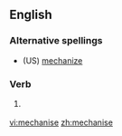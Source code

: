 ==English==

===Alternative spellings===
* (US) [[mechanize]]

===Verb===
{{en-verb|mechanises|mechanising|mechanised|mechanised}}

# {{British}} {{alternative spelling of|[[mechanize]]}}

[[vi:mechanise]]
[[zh:mechanise]]